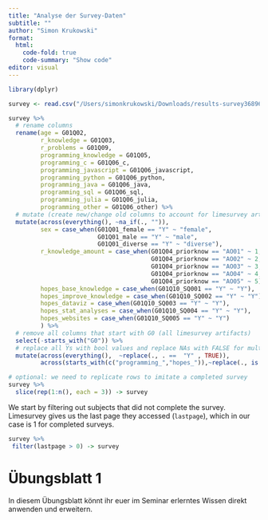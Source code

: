 ```yaml
---
title: "Analyse der Survey-Daten"
subtitle: ""
author: "Simon Krukowski"
format:
  html:
    code-fold: true
    code-summary: "Show code"
editor: visual
---
```


```r
library(dplyr)
```

```r
survey <- read.csv("/Users/simonkrukowski/Downloads/results-survey368965.csv")
```

```r
survey %>%
  # rename columns
  rename(age = G01Q02,
         r_knowledge = G01Q03,
         r_problems = G01Q09,
         programming_knowledge = G01Q05,
         programming_c = G01Q06_c,
         programming_javascript = G01Q06_javascript,
         programming_python = G01Q06_python,
         programming_java = G01Q06_java,
         programming_sql = G01Q06_sql,
         programming_julia = G01Q06_julia,
         programming_other = G01Q06_other) %>% 
  # mutate (create new/change old columns to account for limesurvey artifacts)
  mutate(across(everything(), ~na_if(., "")),
         sex = case_when(G01Q01_female == "Y" ~ "female",
                         G01Q01_male == "Y" ~ "male",
                         G01Q01_diverse == "Y" ~ "diverse"),
         r_knowledge_amount = case_when(G01Q04_priorknow == "AO01" ~ 1,
                                        G01Q04_priorknow == "AO02" ~ 2,
                                        G01Q04_priorknow == "AO03" ~ 3,
                                        G01Q04_priorknow == "AO04" ~ 4,
                                        G01Q04_priorknow == "AO05" ~ 5),
         hopes_base_knowledge = case_when(G01Q10_SQ001 == "Y" ~ "Y"),
         hopes_improve_knowledge = case_when(G01Q10_SQ002 == "Y" ~ "Y"),
         hopes_dataviz = case_when(G01Q10_SQ003 == "Y" ~ "Y"),
         hopes_stat_analyses = case_when(G01Q10_SQ004 == "Y" ~ "Y"),
         hopes_websites = case_when(G01Q10_SQ005 == "Y" ~ "Y")
         ) %>% 
  # remove all columns that start with G0 (all limesurvey artifacts)
  select(-starts_with("G0")) %>% 
  # replace all Ys with bool values and replace NAs with FALSE for multiple choice items
  mutate(across(everything(),  ~replace(., . ==  "Y" , TRUE)),
         across(starts_with(c("programming_","hopes_")),~replace(., is.na(.), FALSE))) -> survey
```

```r
# optional: we need to replicate rows to imitate a completed survey
survey %>% 
  slice(rep(1:n(), each = 3)) -> survey
```

We start by filtering out subjects that did not complete the survey. Limesurvey gives us the last page they accessed (`lastpage`), which in our case is 1 for completed surveys.

```r
survey %>% 
 filter(lastpage > 0) -> survey
```

# Übungsblatt 1

In diesem Übungsblatt könnt ihr euer im Seminar erlerntes Wissen direkt anwenden und erweitern.

```r

```
